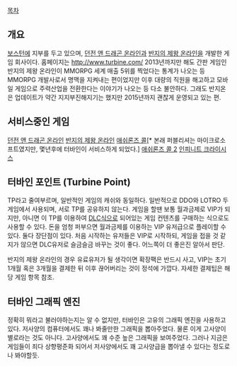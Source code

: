 [[목차]]

== 개요 ==
[[보스턴]]에 지부를 두고 있으며, [[던전 앤 드래곤 온라인]]과 [[반지의 제왕 온라인]]을 개발한 게임 회사이다. 홈페이지는 http://www.turbine.com/
2013년까지만 해도 간판 게임인 반지의 제왕 온라인이 MMORPG 세계 매출 5위를 찍었다는 통계가 나오는 등 MMORPG 개발사로서 명맥을 지켜내는 편이었지만 이후 대량의 직원을 해고하고 모바일 게임으로 주력산업을 전환한다는 이야기가 나오는 등 다소 불안하다. 그래도 반지온은 업데이트가 약간 지지부진해지기는 했지만 2015년까지 괜찮게 운영되고 있는 편.

== 서비스중인 게임 ==
[[던전 앤 드래곤 온라인]]
[[반지의 제왕 온라인]]
[[애쉬론즈 콜]][* 본래 퍼블리셔는 마이크로소프트였지만, 몇년후에 터바인이 서비스하게 되었다.]
[[애쉬론즈 콜 2]]
[[인피니트 크라이시스(게임)|인피니트 크라이시스]]

== 터바인 포인트 (Turbine Point) ==
TP라고 줄여부르며, 일반적인 게임의 캐쉬와 동일하다. 일반적으로 DDO와 LOTRO 두 게임에서 사용되며, 서로 TP를 공유하지 않는다.
게임을 할땐 보통 월과금제로 VIP가 되지만, 아니면 이 TP를 이용하여 [[DLC]]식으로 되어있는 게임 컨텐츠를 구매하는 식으로도 사용할 수 있다. 돈을 엄청 퍼부으면 월과금제를 이용하는 VIP 유저급으로 플레이할 수 있다.
둘다 장단점이 있다. 처음 시작하는 유저들은 VIP로 시작하되, 게임을 접을 것 같지가 않으면 DLC유저로 슬금슬금 바꾸는 것이 좋다. 어느쪽이 더 좋은진 알아서 판단.

반지의 제왕 온라인의 경우 유료유저가 될 생각이면 확장팩은 반드시 사고, VIP는 초기 1개월 혹은 3개월을 결제한 뒤 이후 끊어버리는 것이 정석에 가깝다. 자세한 결제팁은 해당 게임 항목 참조.

== 터바인 그래픽 엔진 ==
정확히 뭐라고 불러야하는지는 알 수 없지만, 터바인은 고유의 그래픽 엔진을 사용하고 있다. 저사양의 컴퓨터에서도 꽤나 봐줄만한 그래픽을 뽑아주었다. 물론 이게 고사양이 별로라는 것도 아니다. 고사양에서도 꽤 수준 높은 그래픽을 보여주었다.
그러나 지금은 게임들이 죄다 상향평준화 되어서 저사양에서도 꽤 고사양급을 뽑아낼 수 있다는 정도로나 봐야할듯.
